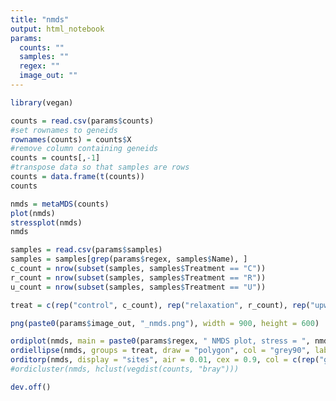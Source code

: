 ```yaml
---
title: "nmds"
output: html_notebook
params:
  counts: ""
  samples: ""
  regex: ""
  image_out: ""
---
```



```r
library(vegan)
```

```r
counts = read.csv(params$counts)
#set rownames to geneids
rownames(counts) = counts$X
#remove column containing geneids
counts = counts[,-1]
#transpose data so that samples are rows
counts = data.frame(t(counts))
counts
```


```r
nmds = metaMDS(counts)
plot(nmds)
stressplot(nmds)
nmds
```

```r
samples = read.csv(params$samples)
samples = samples[grep(params$regex, samples$Name), ]
c_count = nrow(subset(samples, samples$Treatment == "C"))
r_count = nrow(subset(samples, samples$Treatment == "R"))
u_count = nrow(subset(samples, samples$Treatment == "U"))
```


```r
treat = c(rep("control", c_count), rep("relaxation", r_count), rep("upwelling", u_count))

png(paste0(params$image_out, "_nmds.png"), width = 900, height = 600)

ordiplot(nmds, main = paste0(params$regex, " NMDS plot, stress = ", nmds$stress))
ordiellipse(nmds, groups = treat, draw = "polygon", col = "grey90", label = FALSE)
orditorp(nmds, display = "sites", air = 0.01, cex = 0.9, col = c(rep("green", c_count), rep("purple", r_count), rep("blue", u_count)))
#ordicluster(nmds, hclust(vegdist(counts, "bray")))

dev.off()
```



